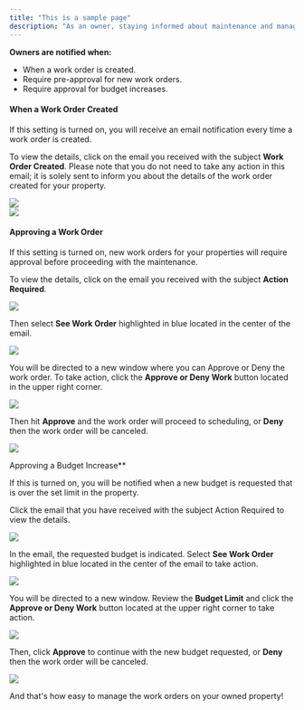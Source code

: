 ```yaml
---
title: "This is a sample page"
description: "As an owner, staying informed about maintenance and managing property approvals brings an added layer of excitement to your responsibilities!"
---
```


**Owners are notified when:**

* When a work order is created.
* Require pre-approval for new work orders.
* Require approval for budget increases.

#### **When a Work Order Created**

If this setting is turned on, you will receive an email notification every time a work order is created.

To view the details, click on the email you received with the subject **Work Order Created**. Please note that you do not need to take any action in this email; it is solely sent to inform you about the details of the work order created for your property.

<Frame>
  <img src="/images/rtaImage-537.jpg"/>
</Frame>
<br/>
<Frame>
  <img src="/images/rtaImage-538.jpg"/>
</Frame>

#### **Approving a Work Order**

If this setting is turned on, new work orders for your properties will require approval before proceeding with the maintenance.

To view the details, click on the email you received with the subject **Action Required**.


<Frame>
  <img src="/images/rtaImage-539.jpg"/>
</Frame>

Then select **See Work Order** highlighted in blue located in the center of the email.


<Frame>
  <img src="/images/rtaImage-540.jpg"/>
</Frame>

You will be directed to a new window where you can Approve or Deny the work order. To take action, click the **Approve or Deny Work** button located in the upper right corner.

<Frame>
  <img src="/images/rtaImage-541.jpg"/>
</Frame>

Then hit **Approve** and the work order will proceed to scheduling, or **Deny** then the work order will be canceled.


<Frame>
  <img src="/images/rtaImage-542.jpg"/>
</Frame>


Approving a Budget Increase**

If this is turned on, you will be notified when a new budget is requested that is over the set limit in the property.

Click the email that you have received with the subject Action Required to view the details.

<Frame>
  <img src="/images/rtaImage-543.jpg"/>
</Frame>

In the email, the requested budget is indicated. Select **See Work Order** highlighted in blue located in the center of the email to take action.

<Frame>
  <img src="/images/rtaImage-544.jpg"/>
</Frame>

You will be directed to a new window. Review the **Budget Limit** and click the **Approve or Deny Work** button located at the upper right corner to take action.


<Frame>
  <img src="/images/rtaImage-545.jpg"/>
</Frame>

Then, click **Approve** to continue with the new budget requested, or **Deny** then the work order will be canceled.


<Frame>
  <img src="/images/rtaImage-546.jpg"/>
</Frame>

And that's how easy to manage the work orders on your owned property!
